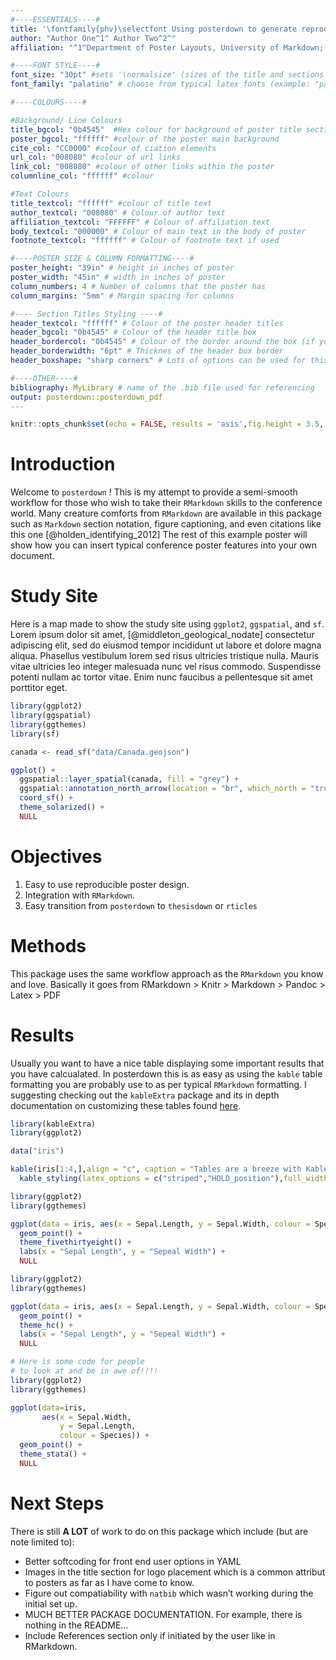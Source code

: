 ```yaml
---
#----ESSENTIALS----#
title: '\fontfamily{phv}\selectfont Using posterdown to generate reproducible conference posters via RMarkdown > Knitr > Markdown > Pandoc > Latex > PDF workflow'
author: "Author One^1^ Author Two^2^"
affiliation: "^1^Department of Poster Layouts, University of Markdown; ^2^Deparment of Another Institution, Institution University"

#----FONT STYLE----#
font_size: "30pt" #sets '\normalsize' (sizes of the title and sections headings will adjust based on it)
font_family: "palatino" # choose from typical latex fonts (example: "palatino")

#----COLOURS----#

#Background/ Line Colours
title_bgcol: "0b4545"  #Hex colour for background of poster title section (default is blue)
poster_bgcol: "ffffff" #colour of the poster main background
cite_col: "CC0000" #colour of ciation elements
url_col: "008080" #colour of url links
link_col: "008080" #colour of other links within the poster
columnline_col: "ffffff" #colour 

#Text Colours
title_textcol: "ffffff" #colour of title text
author_textcol: "008080" # Colour of author text
affiliation_textcol: "FFFFFF" # Colour of affiliation text
body_textcol: "000000" # Colour of main text in the body of poster
footnote_textcol: "ffffff" # Colour of footnote text if used

#----POSTER SIZE & COLUMN FORMATTING----#
poster_height: "39in" # height in inches of poster
poster_width: "45in" # width in inches of poster
column_numbers: 4 # Number of columns that the poster has
column_margins: "5mm" # Margin spacing for columns

#---- Section Titles Styling ----#
header_textcol: "ffffff" # Colour of the poster header titles
header_bgcol: "0b4545" # Colour of the header title box
header_bordercol: "0b4545" # Colour of the border around the box (if you dont want one then set border size to 0)
header_borderwidth: "6pt" # Thicknes of the header box border
header_boxshape: "sharp corners" # Lots of options can be used for this. Another example is "rounded corners". I will make a list soon!

#----OTHER----#
bibliography: MyLibrary # name of the .bib file used for referencing
output: posterdown::posterdown_pdf
---
```


```r
knitr::opts_chunk$set(echo = FALSE, results = 'asis',fig.height = 3.5, fig.width = 4.5, out.width = "100%", warning = FALSE, fig.align = 'center', message = FALSE, dev='cairo_pdf')
```

<!--
Bellow you will find typical RMarkdown syntax which should fill in the columns for the poster from top to bottom left to right. The more information you have the more will be filled. Please let me know if you have feedback at brentthorne18@gmail.com or at github.com/brentthorne/posterdown

ENJOY! XD
-->

# Introduction

Welcome to `posterdown` ! This is my attempt to provide a semi-smooth workflow for those who wish to take their `RMarkdown` skills to the conference world. Many creature comforts from `RMarkdown` are available in this package such as `Markdown` section notation, figure captioning, and even citations like this one [@holden_identifying_2012] The rest of this example poster will show how you can insert typical conference poster features into your own document. 

# Study Site

Here is a map made to show the study site using `ggplot2`, `ggspatial`, and `sf`. Lorem ipsum dolor sit amet, [@middleton_geological_nodate] consectetur adipiscing elit, sed do eiusmod tempor incididunt ut labore et dolore magna aliqua. Phasellus vestibulum lorem sed risus ultricies tristique nulla. Mauris vitae ultricies leo integer malesuada nunc vel risus commodo. Suspendisse potenti nullam ac tortor vitae. Enim nunc faucibus a pellentesque sit amet porttitor eget.

```r
library(ggplot2)
library(ggspatial)
library(ggthemes)
library(sf)

canada <- read_sf("data/Canada.geojson")

ggplot() +
  ggspatial::layer_spatial(canada, fill = "grey") +
  ggspatial::annotation_north_arrow(location = "br", which_north = "true", style = north_arrow_nautical()) +
  coord_sf() +
  theme_solarized() +
  NULL
```


# Objectives

\large

1. Easy to use reproducible poster design. 
2. Integration with `RMarkdown`.
3. Easy transition from `posterdown` to `thesisdown` or `rticles`

\small

# Methods

This package uses the same workflow approach as the `RMarkdown` you know and love. Basically it goes from RMarkdown > Knitr > Markdown > Pandoc > Latex > PDF

\lipsum[1-3]

# Results

Usually you want to have a nice table displaying some important results that you have calcualated. In posterdown this is as easy as using the `kable` table formatting you are probably use to as per typical `RMarkdown` formatting. I suggesting checking out the `kableExtra` package and its in depth documentation on customizing these tables found [here](https://haozhu233.github.io/kableExtra/awesome_table_in_pdf.pdf).

\vspace{1in}

```r
library(kableExtra)
library(ggplot2)

data("iris")

kable(iris[1:4,],align = "c", caption = "Tables are a breeze with Kable and Kable extra package!", booktabs = TRUE) %>% 
  kable_styling(latex_options = c("striped","HOLD_position"),full_width = TRUE, font_size = 25)

```

```r

library(ggplot2)
library(ggthemes)

ggplot(data = iris, aes(x = Sepal.Length, y = Sepal.Width, colour = Species)) +
  geom_point() +
  theme_fivethirtyeight() +
  labs(x = "Sepal Length", y = "Sepeal Width") +
  NULL

```


```r

library(ggplot2)
library(ggthemes)

ggplot(data = iris, aes(x = Sepal.Length, y = Sepal.Width, colour = Species)) +
  geom_point() +
  theme_hc() +
  labs(x = "Sepal Length", y = "Sepeal Width") +
  NULL

```



```r

# Here is some code for people
# to look at and be in awe of!!!!
library(ggplot2)
library(ggthemes)

ggplot(data=iris,
       aes(x = Sepal.Width,
           y = Sepal.Length,
           colour = Species)) +
  geom_point() +
  theme_stata() +
  NULL

```

\lipsum[1-5]

# Next Steps

There is still **A LOT** of work to do on this package which include (but are note limited to): 

- Better softcoding for front end user options in YAML
- Images in the title section for logo placement which is a common attribut to posters as far as I have come to know.
- Figure out compatiability with `natbib` which wasn't working during the initial set up.
- MUCH BETTER PACKAGE DOCUMENTATION. For example, there is nothing in the README...
- Include References section only if initiated by the user like in RMarkdown.

<!--- Here you can set the size of the citation text as well as remove the "References" section if you choose not to have one for some reason :) -->
\small\printbibliography


